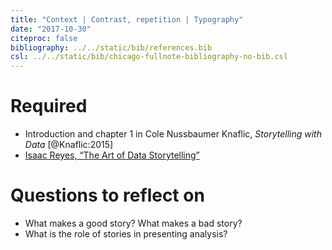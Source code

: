 ```yaml
---
title: "Context | Contrast, repetition | Typography"
date: "2017-10-30"
citeproc: false
bibliography: ../../static/bib/references.bib
csl: ../../static/bib/chicago-fullnote-bibliography-no-bib.csl
---
```


# Required

- Introduction and chapter 1 in Cole Nussbaumer Knaflic, *Storytelling with Data* [@Knaflic:2015]
- [Isaac Reyes, "The Art of Data Storytelling"](https://www.youtube.com/watch?v=zInG1BUQZek)


# Questions to reflect on

-	What makes a good story? What makes a bad story?
-	What is the role of stories in presenting analysis?

